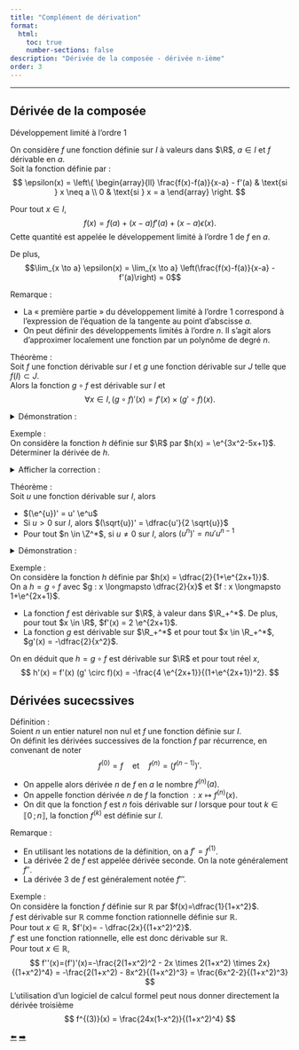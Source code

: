 ```yaml
---
title: "Complément de dérivation"
format:
  html:
    toc: true
    number-sections: false
description: "Dérivée de la composée - dérivée n-ième"
order: 3
---
```


----


## Dérivée de la composée
:::{.bloc .def}
<span class="bloc-titre">Développement limité à l'ordre 1 </span><br>

On considère $f$ une fonction définie sur $I$ à valeurs dans $\R$, $a \in I$ et $f$ dérivable en $a$.  
Soit la fonction définie par :
$$
\epsilon(x) = \left\{
\begin{array}{ll}
\frac{f(x)-f(a)}{x-a} - f'(a) & \text{si } x \neq a \\
0 & \text{si } x = a
\end{array}
\right.
$$

Pour tout $x \in I$,
$$
f(x) = f(a) + (x-a)f'(a) + (x-a) \epsilon(x).
$$
Cette quantité est appelée le développement limité à l'ordre 1 de $f$ en $a$.

De plus, $$\lim_{x \to a} \epsilon(x) = \lim_{x \to a} \left(\frac{f(x)-f(a)}{x-a} - f'(a)\right) = 0$$
:::


::: {.bloc .rem}
<span class="bloc-titre">Remarque : </span><br>

- La « première partie » du développement limité à l'ordre 1 correspond à l'expression de l'équation de la tangente au point d'abscisse $a$.
- On peut définir des développements limités à l'ordre $n$. Il s'agit alors d'approximer localement une fonction par un polynôme de degré $n$.
:::

::: {.bloc .thm}
<span class="bloc-titre">Théorème : </span><br>
Soit $f$ une fonction dérivable sur $I$ et $g$ une fonction dérivable sur $J$ telle que $f(I) \subset J$.  
Alors la fonction $g \circ f$ est dérivable sur $I$ et
$$
\forall x \in I, \, (g \circ f)'(x) = f'(x) \times (g' \circ f)(x).
$$
:::

<details class="bloc demo"><summary>Démonstration : </summary>

Puisque $g$ est dérivable en $f(a)$, on peut écrire le développement limité de $g$ en $f(a)$ :
$$
g(y) = g(f(a)) + (y - f(a))g'(f(a)) + (y - f(a))\epsilon(y),
$$
où $\lim_{y \to f(a)} \epsilon(y) = 0$.  
En remplaçant $y$ par $f(x)$, on obtient pour tout $x \in I$ :
$$
g(f(x)) = g(f(a)) + (f(x) - f(a))g'(f(a)) + (f(x) - f(a))\epsilon(f(x)).
$$
Pour tout $x \in I \backslash \{a\}$, on a :
$$
\frac{(g \circ f)(x) - (g \circ f)(a)}{x-a} = \underbrace{\frac{f(x) - f(a)}{x-a}}_{\rightarrow f'(a)} g'(f(a)) + \underbrace{\frac{f(x) - f(a)}{x-a}}_{\rightarrow f'(a)} \epsilon(f(x)).
$$
En passant à la limite quand $x \to a$, on obtient :
$$
\lim_{x \to a} \frac{(g \circ f)(x) - (g \circ f)(a)}{x-a} = f'(a) \times g'(f(a)).
$$
</details>

\newpage

::: {.bloc .ex}
<span class="bloc-titre">Exemple : </span><br>
On considère la fonction $h$ définie sur $\R$ par $h(x) = \e^{3x^2-5x+1}$.  
Déterminer la dérivée de $h$.

<details class="bloc cor"><summary>Afficher la correction : </summary>

On a $h = g \circ f$ avec $g : x \longmapsto \exp(x)$ et $f : x \longmapsto 3x^2 - 5x + 1$.

- La fonction $\exp$ est dérivable sur $\R$. Pour tout réel $x$, $g'(x) = \e^x$.
- $f$ étant une fonction polynôme, elle est dérivable sur $\R$. Pour tout $x \in \R$, $f'(x) = 6x - 5$.

On déduit que $h = g \circ f$ est dérivable sur $\R$.  
Pour tout $x \in \R$,
$$
h'(x) = f'(x) \times (g' \circ f)(x) = (6x - 5) \e^{3x^2 - 5x + 1}.
$$
</details>
:::

::: {.bloc .thm}
<span class="bloc-titre">Théorème : </span><br>
Soit $u$ une fonction dérivable sur $I$, alors

- $(\e^{u})' = u' \e^u$
- Si $u > 0$ sur $I$, alors $(\sqrt{u})' = \dfrac{u'}{2 \sqrt{u}}$
- Pour tout $n \in \Z^*$, si $u \neq 0$ sur $I$, alors $(u^n)' = n u' u^{n-1}$
:::

<details class="bloc demo"><summary>Démonstration : </summary>
Pour démontrer ces résultats, on utilise la règle de dérivation des fonctions composées.
</details>

::: {.bloc .ex}
<span class="bloc-titre">Exemple : </span><br>
On considère la fonction $h$ définie par $h(x) = \dfrac{2}{1+\e^{2x+1}}$.  
On a $h = g \circ f$ avec $g : x \longmapsto \dfrac{2}{x}$ et $f : x \longmapsto 1+\e^{2x+1}$.

- La fonction $f$ est dérivable sur $\R$, à valeur dans $\R_+^*$. De plus, pour tout $x \in \R$, $f'(x) = 2 \e^{2x+1}$.
- La fonction $g$ est dérivable sur $\R_+^*$ et pour tout $x \in \R_+^*$, $g'(x) = -\dfrac{2}{x^2}$.

On en déduit que $h = g \circ f$ est dérivable sur $\R$ et pour tout réel $x$,
$$
h'(x) = f'(x) (g' \circ f)(x) = -\frac{4 \e^{2x+1}}{(1+\e^{2x+1})^2}.
$$
:::

## Dérivées sucecssives
::: {.bloc .def}
<span class="bloc-titre">Définition : </span><br>
Soient $n$ un entier naturel non nul et $f$ une fonction définie sur $I$.  
On définit les dérivées successives de la fonction $f$ par récurrence, en convenant de noter
$$
f^{(0)} = f \quad \text{et} \quad f^{(n)} = \left( f^{(n-1)} \right)'.
$$

- On appelle alors dérivée $n$\ieme{} de $f$ en $a$ le nombre $f^{(n)}(a)$.
- On appelle fonction dérivée $n$\ieme{} de $f$ la fonction $: x \longmapsto f^{(n)}(x)$.
- On dit que la fonction $f$ est $n$ fois dérivable sur $I$ lorsque pour tout $k \in \llbracket 0 \, ; \, n \rrbracket$, la fonction $f^{(k)}$ est définie sur $I$.
:::

::: {.bloc .rem}
<span class="bloc-titre">Remarque : </span><br>

- En utilisant les notations de la définition, on a $f' = f^{(1)}$.
- La dérivée 2\ieme{} de $f$ est appelée dérivée seconde. On la note généralement $f''$.
- La dérivée 3\ieme{} de $f$ est généralement notée $f'''$.
:::

::: {.bloc .ex}
<span class="bloc-titre">Exemple : </span><br>
On considère la fonction $f$ définie sur $\mathbb{R}$ par $f(x)=\dfrac{1}{1+x^2}$.  
$f$ est dérivable sur $\mathbb{R}$ comme fonction rationnelle définie sur $\mathbb{R}$.  
Pour tout $x \in \mathbb{R}$, $f'(x)= - \dfrac{2x}{(1+x^2)^2}$.  
$f'$ est une fonction rationnelle, elle est donc dérivable sur $\mathbb{R}$.  
Pour tout $x \in \mathbb{R}$,
$$
f''(x)=(f')'(x)=-\frac{2(1+x^2)^2 - 2x \times 2(1+x^2) \times 2x}{(1+x^2)^4}
= -\frac{2(1+x^2) - 8x^2}{(1+x^2)^3}
= \frac{6x^2-2}{(1+x^2)^3}
$$
L'utilisation d'un logiciel de calcul formel peut nous donner directement la dérivée troisième
$$
f^{(3)}(x) = \frac{24x(1-x^2)}{(1+x^2)^4}
$$
:::


<div class="nav-pages">
  <a class="prev" href="composee.html">⬅️</a>
  <a class="next" href="convexite.html">➡️</a>
</div>

